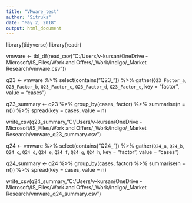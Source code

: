 ```yaml
---
title: "VMware_test"
author: "Sitruks"
date: "May 2, 2018"
output: html_document
---
```

library(tidyverse)
library(readr)


vmware <- tbl_df(read_csv("C:/Users/v-kursan/OneDrive - Microsoft/IS_Files/Work and Offers/_Work/Indigo/_Market Research/vmware.csv"))

q23 <- vmware %>% select(contains("Q23_")) %>% gather(`Q23_Factor_a`, `Q23_Factor_b`, `Q23_Factor_c`, `Q23_Factor_d`, `Q23_Factor_e`, key = "factor", value = "cases")

q23_summary <- q23 %>% group_by(cases, factor) %>% summarise(n = n()) %>% spread(key = cases, value = n) 

write_csv(q23_summary,"C:/Users/v-kursan/OneDrive - Microsoft/IS_Files/Work and Offers/_Work/Indigo/_Market Research/vmware_q23_summary.csv")

q24 <- vmware %>% select(contains("Q24_")) %>% gather(`Q24_a`, `Q24_b`, `Q24_c`, `Q24_d`, `Q24_e`, `Q24_f`, `Q24_g`, `Q24_h`, key = "factor", value = "cases")

q24_summary <- q24 %>% group_by(cases, factor) %>% summarise(n = n()) %>% spread(key = cases, value = n) 

write_csv(q24_summary,"C:/Users/v-kursan/OneDrive - Microsoft/IS_Files/Work and Offers/_Work/Indigo/_Market Research/vmware_q24_summary.csv")